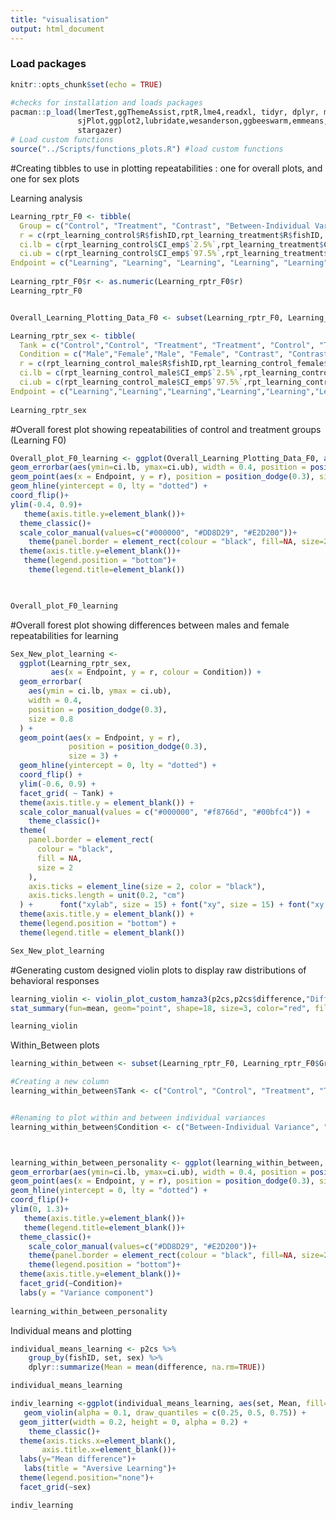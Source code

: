 ```yaml
---
title: "visualisation"
output: html_document
---
```


### Load packages
```r
knitr::opts_chunk$set(echo = TRUE)

#checks for installation and loads packages
pacman::p_load(lmerTest,ggThemeAssist,rptR,lme4,readxl, tidyr, dplyr, magrittr, lubridate, stringr, purrr,
               sjPlot,ggplot2,lubridate,wesanderson,ggbeeswarm,emmeans,patchwork,viridis,nlme,Rmisc,ggpubr,
               stargazer)
# Load custom functions
source("../Scripts/functions_plots.R") #load custom functions
```

#Creating tibbles to use in plotting repeatabilities : one for overall plots, and one for sex plots

Learning analysis
```r
Learning_rptr_F0 <- tibble(
  Group = c("Control", "Treatment", "Contrast", "Between-Individual Variance (Control Group)", "Within-Individual Variance (Control Group)","Between-Individual Variance (Treatment Group)", "Within-Individual Variance (Treatment Group)"),
  r = c(rpt_learning_control$R$fishID,rpt_learning_treatment$R$fishID, m_learning, within_between_learning_control$R[1], within_between_learning_control$R[2],within_between_learning_treatment$R[1], within_between_learning_treatment$R[2]),
  ci.lb = c(rpt_learning_control$CI_emp$`2.5%`,rpt_learning_treatment$CI_emp$`2.5%`,-0.02, within_between_learning_control$CI_emp[1,1], within_between_learning_control$CI_emp[2,1],within_between_learning_treatment$CI_emp[1,1], within_between_learning_treatment$CI_emp[2,1]),
  ci.ub = c(rpt_learning_control$CI_emp$`97.5%`,rpt_learning_treatment$CI_emp$`97.5%`, 0.50, within_between_learning_control$CI_emp[1,2], within_between_learning_control$CI_emp[2,2],within_between_learning_treatment$CI_emp[1,2], within_between_learning_treatment$CI_emp[2,2]),
Endpoint = c("Learning", "Learning", "Learning", "Learning", "Learning","Learning","Learning"))
  
Learning_rptr_F0$r <- as.numeric(Learning_rptr_F0$r)
Learning_rptr_F0


Overall_Learning_Plotting_Data_F0 <- subset(Learning_rptr_F0, Learning_rptr_F0$Group %in% c("Treatment","Control","Contrast")) #Will be used for plotting just the overall repeatabilites 

Learning_rptr_sex <- tibble(
  Tank = c("Control","Control", "Treatment", "Treatment", "Control", "Treatment"),
  Condition = c("Male","Female","Male", "Female", "Contrast", "Contrast"),
  r = c(rpt_learning_control_male$R$fishID,rpt_learning_control_female$R$fishID,rpt_learning_treatment_male$R$fishID,rpt_learning_treatment_female$R$fishID,m_learning_control, m_learning_treatment ),
  ci.lb = c(rpt_learning_control_male$CI_emp$`2.5%`,rpt_learning_control_female$CI_emp$`2.5%`,rpt_learning_treatment_male$CI_emp$`2.5%`,rpt_learning_treatment_female$CI_emp$`2.5%`, -0.16, -0.25),
  ci.ub = c(rpt_learning_control_male$CI_emp$`97.5%`,rpt_learning_control_female$CI_emp$`97.5%`,rpt_learning_treatment_male$CI_emp$`97.5%`,rpt_learning_treatment_female$CI_emp$`97.5%`, 0.50, 0.49),
Endpoint = c("Learning","Learning","Learning","Learning","Learning","Learning"))
  
Learning_rptr_sex

```

#Overall forest plot showing repeatabilities of control and treatment groups (Learning F0)
```r

Overall_plot_F0_learning <- ggplot(Overall_Learning_Plotting_Data_F0, aes(x=Endpoint, y=r, colour=Group)) +
geom_errorbar(aes(ymin=ci.lb, ymax=ci.ub), width = 0.4, position = position_dodge(0.3), size=0.8) +
geom_point(aes(x = Endpoint, y = r), position = position_dodge(0.3), size=3)+
geom_hline(yintercept = 0, lty = "dotted") +
coord_flip()+
ylim(-0.4, 0.9)+
   theme(axis.title.y=element_blank())+
  theme_classic()+
  scale_color_manual(values=c("#000000", "#DD8D29", "#E2D200"))+
    theme(panel.border = element_rect(colour = "black", fill=NA, size=2),axis.ticks = element_line(size=2,color="black"),axis.ticks.length=unit(0.2,"cm"))+      font("xylab",size=15)+font("xy",size=15)+font("xy.text", size = 15) +
  theme(axis.title.y=element_blank())+
   theme(legend.position = "bottom")+
    theme(legend.title=element_blank())
 


Overall_plot_F0_learning
```

#Overall forest plot showing differences between males and female repeatabilities for learning
```r
Sex_New_plot_learning <-
  ggplot(Learning_rptr_sex,
         aes(x = Endpoint, y = r, colour = Condition)) +
  geom_errorbar(
    aes(ymin = ci.lb, ymax = ci.ub),
    width = 0.4,
    position = position_dodge(0.3),
    size = 0.8
  ) +
  geom_point(aes(x = Endpoint, y = r),
             position = position_dodge(0.3),
             size = 3) +
  geom_hline(yintercept = 0, lty = "dotted") +
  coord_flip() +
  ylim(-0.6, 0.9) +
  facet_grid( ~ Tank) +
  theme(axis.title.y = element_blank()) +
  scale_color_manual(values = c("#000000", "#f8766d", "#00bfc4")) +
    theme_classic()+
  theme(
    panel.border = element_rect(
      colour = "black",
      fill = NA,
      size = 2
    ),
    axis.ticks = element_line(size = 2, color = "black"),
    axis.ticks.length = unit(0.2, "cm")
  ) +      font("xylab", size = 15) + font("xy", size = 15) + font("xy.text", size = 15) +
  theme(axis.title.y = element_blank()) +
  theme(legend.position = "bottom") +
  theme(legend.title = element_blank())

Sex_New_plot_learning

```

#Generating custom designed violin plots to display raw distributions of behavioral responses
```r


learning_violin <- violin_plot_custom_hamza3(p2cs,p2cs$difference,"Difference between baseline and probe period for CS+", "Seconds") +
stat_summary(fun=mean, geom="point", shape=18, size=3, color="red", fill="red")

learning_violin
```

Within_Between plots
```r
learning_within_between <- subset(Learning_rptr_F0, Learning_rptr_F0$Group %in% c("Within-Individual Variance (Control Group)","Within-Individual Variance (Treatment Group)", "Between-Individual Variance (Control Group)", "Between-Individual Variance (Treatment Group)")) #Will be used for plotting within-and between individual variance

#Creating a new column
learning_within_between$Tank <- c("Control", "Control", "Treatment", "Treatment")


#Renaming to plot within and between individual variances
learning_within_between$Condition <- c("Between-Individual Variance", "Within-Individual Variance", "Between-Individual Variance","Within-Individual Variance")



learning_within_between_personality <- ggplot(learning_within_between, aes(x=Endpoint, y=r, colour=Tank)) +
geom_errorbar(aes(ymin=ci.lb, ymax=ci.ub), width = 0.4, position = position_dodge(0.3), size=0.8) +
geom_point(aes(x = Endpoint, y = r), position = position_dodge(0.3), size=3)+
geom_hline(yintercept = 0, lty = "dotted") +
coord_flip()+
ylim(0, 1.3)+
   theme(axis.title.y=element_blank())+
   theme(legend.title=element_blank())+
  theme_classic()+
    scale_color_manual(values=c("#DD8D29", "#E2D200"))+
    theme(panel.border = element_rect(colour = "black", fill=NA, size=2),axis.ticks = element_line(size=2,color="black"),axis.ticks.length=unit(0.2,"cm"))+      font("xylab",size=15)+font("xy",size=15)+font("xy.text", size = 15) +
    theme(legend.position = "bottom")+
  theme(axis.title.y=element_blank())+
  facet_grid(~Condition)+
  labs(y = "Variance component")
 
learning_within_between_personality
```
Individual means and plotting
```r
individual_means_learning <- p2cs %>%
    group_by(fishID, set, sex) %>%
    dplyr::summarize(Mean = mean(difference, na.rm=TRUE))

individual_means_learning

indiv_learning <-ggplot(individual_means_learning, aes(set, Mean, fill=set)) + 
   geom_violin(alpha = 0.1, draw_quantiles = c(0.25, 0.5, 0.75)) + 
  geom_jitter(width = 0.2, height = 0, alpha = 0.2) +
    theme_classic()+
  theme(axis.ticks.x=element_blank(),
       axis.title.x=element_blank())+
  labs(y="Mean difference")+
   labs(title = "Aversive Learning")+
  theme(legend.position="none")+
  facet_grid(~sex)

indiv_learning
```




